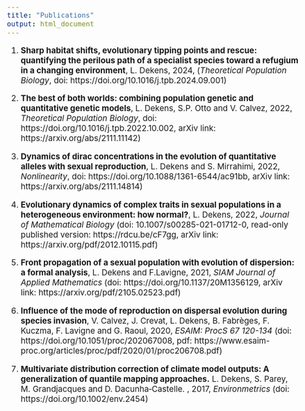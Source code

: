 ```yaml
---
title: "Publications"
output: html_document
---
```


<style type="text/css">
  body{
  font-size: 14pt;
}
</style>
1) __Sharp habitat shifts, evolutionary tipping points and rescue: quantifying the perilous path of a specialist species toward a refugium in a changing environment__, L. Dekens, 2024, (*Theoretical Population Biology*, doi: https://doi.org/10.1016/j.tpb.2024.09.001)

6) __The best of both worlds: combining population genetic and quantitative genetic models__, L. Dekens, S.P. Otto and V. Calvez, 2022, *Theoretical Population Biology*, doi: https://doi.org/10.1016/j.tpb.2022.10.002, arXiv link: https://arxiv.org/abs/2111.11142)

5) __Dynamics of dirac concentrations in the evolution of quantitative alleles with sexual reproduction__, L. Dekens and S. Mirrahimi, 2022, *Nonlinearity*, doi: https://doi.org/10.1088/1361-6544/ac91bb, arXiv link: https://arxiv.org/abs/2111.14814)

4) __Evolutionary dynamics of complex traits in sexual populations in a heterogeneous environment: how normal?__, L. Dekens, 2022, *Journal of Mathematical Biology* (doi: 10.1007/s00285-021-01712-0, read-only published version: https://rdcu.be/cF7gg, arXiv link: https://arxiv.org/pdf/2012.10115.pdf)

3) __Front propagation of a sexual population with evolution of dispersion: a formal analysis__, L. Dekens and F.Lavigne, 2021, *SIAM Journal of Applied Mathematics* (doi: https://doi.org/10.1137/20M1356129, arXiv link: https://arxiv.org/pdf/2105.02523.pdf)

2) __Influence of the mode of reproduction on dispersal evolution during species invasion__, V.  Calvez, J.  Crevat, L. Dekens, B.  Fabrèges, F.  Kuczma, F.  Lavigne and G.  Raoul, 2020, *ESAIM: ProcS 67 120-134* (doi:  		https://doi.org/10.1051/proc/202067008, pdf: https://www.esaim-proc.org/articles/proc/pdf/2020/01/proc206708.pdf)

1) __Multivariate distribution correction of climate model outputs: A generalization of quantile mapping approaches.__ L. Dekens, S. Parey, M. Grandjacques and D. Dacunha‐Castelle. , 2017, *Environmetrics* (doi: https://doi.org/10.1002/env.2454)